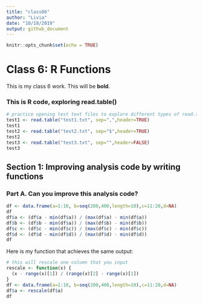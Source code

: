 ```yaml
---
title: "class06"
author: "Livia"
date: "10/18/2019"
output: github_document
---
```


```r
knitr::opts_chunk$set(echo = TRUE)
```

# Class 6: R Functions
This is my class 6 work. This will be **bold**.

### This is R code, exploring read.table()

```r
# practice opening test text files to explore different types of read.table
test1 <- read.table("test1.txt", sep=",",header=TRUE) 
test1
test2 <- read.table("test2.txt", sep="$",header=TRUE) 
test2
test3 <- read.table("test3.txt", sep="",header=FALSE) 
test3
```

## Section 1: Improving analysis code by writing functions
### Part A. Can you improve this analysis code?

```r
df <- data.frame(a=1:10, b=seq(200,400,length=10),c=11:20,d=NA)
df
df$a <- (df$a - min(df$a)) / (max(df$a) - min(df$a))
df$b <- (df$b - min(df$a)) / (max(df$b) - min(df$b))
df$c <- (df$c - min(df$c)) / (max(df$c) - min(df$c))
df$d <- (df$d - min(df$d)) / (max(df$d) - min(df$d)) 
df
```

Here is my function that achieves the same output:

```r
# this will rescale one column that you input
rescale <- function(x) {
  (x - range(x)[1]) / (range(x)[2] - range(x)[1])
}
df <- data.frame(a=1:10, b=seq(200,400,length=10),c=11:20,d=NA)
df$a <- rescale(df$a)
df

```



